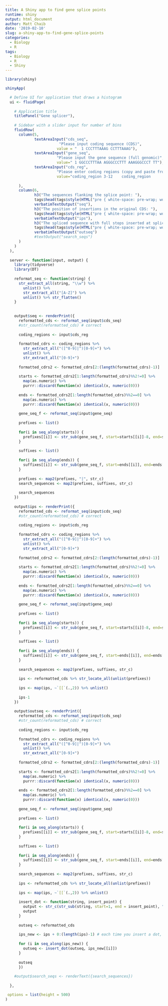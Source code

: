 ```yaml
---
title: A Shiny app to find gene splice points
runtime: shiny
output: html_document
author: Matt Chaib
date: '2019-02-10'
slug: a-shiny-app-to-find-gene-splice-points
categories:
  - Biology
  - R
tags:
  - Biology
  - R
  - Shiny
---
```


```r
library(shiny)

shinyApp(

  # Define UI for application that draws a histogram
  ui <- fluidPage(
    
    # Application title
    titlePanel("Gene splicer"),
    
    # Sidebar with a slider input for number of bins 
    fluidRow(
      column(5,
             textAreaInput("cds_seq",
                        "Please input coding sequence (CDS)",
                       value = "  1 CCCTTTAAAG CCTTTAAAG"),
             textAreaInput("gene_seq",
                       "Please input the gene sequence (full genomic)",
                       value=" 1 GGCCCTTTAA AGGGCCCTTT AAAGGGCCCT TT"),
             textAreaInput("cds_reg",
                       "Please enter coding regions (copy and paste from TAIR, or enter numbers in sequence with a comma between each.",
                       value="coding_region	3-12	coding_region	 	16-24	 ")
             
      ),
      column(6,
             h3("The sequences flanking the splice point: "),
             tags$head(tags$style(HTML("pre { white-space: pre-wrap; word-break: keep-all; }"))),
             verbatimTextOutput("seq"),
             h3("The position of insertions in the original CDS: "),
             tags$head(tags$style(HTML("pre { white-space: pre-wrap; word-break: keep-all; }"))),
             verbatimTextOutput("ips"),
             h3("The spliced sequence with full stops inserted at splice points: "),
             tags$head(tags$style(HTML("pre { white-space: pre-wrap; word-break: keep-all; }"))),
             verbatimTextOutput("outseq")
             #textOutput("search_seqs")
      )
    )
  ),
  
  server <- function(input, output) {
    library(tidyverse)
    library(DT)
    
    reformat_seq <- function(string) {
      str_extract_all(string, "\\w") %>% 
        unlist() %>%
        str_extract_all("[A-Z]") %>%
        unlist() %>% str_flatten()
    }
    
    
    output$seq <- renderPrint({
      reformatted_cds <- reformat_seq(input$cds_seq)
      #str_count(reformatted_cds) # correct
      
      coding_regions <- input$cds_reg 
      
      formatted_cdrs <- coding_regions %>%
        str_extract_all("([^0-9]|^)[0-9]+") %>%
        unlist() %>%
        str_extract_all("[0-9]+")
      
      formatted_cdrs2 <- formatted_cdrs[2:(length(formatted_cdrs)-1)]
      
      starts <- formatted_cdrs2[1:length(formatted_cdrs)%%2!=0] %>%
        map(as.numeric) %>%
        purrr::discard(function(x) identical(x, numeric(0)))
      
      ends <- formatted_cdrs2[1:length(formatted_cdrs)%%2==0] %>%
        map(as.numeric) %>%
        purrr::discard(function(x) identical(x, numeric(0)))
      
      gene_seq_f <- reformat_seq(input$gene_seq)
      
      prefixes <- list()
      
      for(i in seq_along(starts)) {
        prefixes[[i]] <- str_sub(gene_seq_f, start=starts[[i]]-8, end=starts[[i]])
      }
      
      suffixes <- list()
      
      for(i in seq_along(ends)) {
        suffixes[[i]] <- str_sub(gene_seq_f, start=ends[[i]], end=ends[[i]]+7)
      }
      
      prefixes <- map2(prefixes, "|", str_c)
      search_sequences <- map2(prefixes, suffixes, str_c)
      
      search_sequences
    })
    
    output$ips <- renderPrint({
      reformatted_cds <- reformat_seq(input$cds_seq)
      #str_count(reformatted_cds) # correct
      
      coding_regions <- input$cds_reg 
      
      formatted_cdrs <- coding_regions %>%
        str_extract_all("([^0-9]|^)[0-9]+") %>%
        unlist() %>%
        str_extract_all("[0-9]+")
      
      formatted_cdrs2 <- formatted_cdrs[2:(length(formatted_cdrs)-1)]
      
      starts <- formatted_cdrs2[1:length(formatted_cdrs)%%2!=0] %>%
        map(as.numeric) %>%
        purrr::discard(function(x) identical(x, numeric(0)))
      
      ends <- formatted_cdrs2[1:length(formatted_cdrs)%%2==0] %>%
        map(as.numeric) %>%
        purrr::discard(function(x) identical(x, numeric(0)))
      
      gene_seq_f <- reformat_seq(input$gene_seq)
      
      prefixes <- list()
      
      for(i in seq_along(starts)) {
        prefixes[[i]] <- str_sub(gene_seq_f, start=starts[[i]]-8, end=starts[[i]])
      }
      
      suffixes <- list()
      
      for(i in seq_along(ends)) {
        suffixes[[i]] <- str_sub(gene_seq_f, start=ends[[i]], end=ends[[i]]+7)
      }
      
      search_sequences <- map2(prefixes, suffixes, str_c)
      
      ips <- reformatted_cds %>% str_locate_all(unlist(prefixes))
      
      ips <- map(ips, ~`[[`(.,2)) %>% unlist()
      
      ips-1
    })
    
    output$outseq <- renderPrint({
      reformatted_cds <- reformat_seq(input$cds_seq)
      #str_count(reformatted_cds) # correct
      
      coding_regions <- input$cds_reg 
      
      formatted_cdrs <- coding_regions %>%
        str_extract_all("([^0-9]|^)[0-9]+") %>%
        unlist() %>%
        str_extract_all("[0-9]+")
      
      formatted_cdrs2 <- formatted_cdrs[2:(length(formatted_cdrs)-1)]
      
      starts <- formatted_cdrs2[1:length(formatted_cdrs)%%2!=0] %>%
        map(as.numeric) %>%
        purrr::discard(function(x) identical(x, numeric(0)))
      
      ends <- formatted_cdrs2[1:length(formatted_cdrs)%%2==0] %>%
        map(as.numeric) %>%
        purrr::discard(function(x) identical(x, numeric(0)))
      
      gene_seq_f <- reformat_seq(input$gene_seq)
      
      prefixes <- list()
      
      for(i in seq_along(starts)) {
        prefixes[[i]] <- str_sub(gene_seq_f, start=starts[[i]]-8, end=starts[[i]])
      }
      
      suffixes <- list()
      
      for(i in seq_along(ends)) {
        suffixes[[i]] <- str_sub(gene_seq_f, start=ends[[i]], end=ends[[i]]+7)
      }
      
      search_sequences <- map2(prefixes, suffixes, str_c)
      
      ips <- reformatted_cds %>% str_locate_all(unlist(prefixes))
      
      ips <- map(ips, ~`[[`(.,2)) %>% unlist()
      
      insert_dot <- function(string, insert_point) {
        output <- str_c(str_sub(string, start=1, end = insert_point), ".", str_sub(string, start=insert_point+1, end=str_count(string)))
        output
      }
      
      outseq <- reformatted_cds
      
      ips_new <- ips + 0:(length(ips)-1) # each time you insert a dot, you need to increase the IP by one.
      
      for (i in seq_along(ips_new)) {
        outseq <- insert_dot(outseq, ips_new[[i]])
      }
      
      outseq
      })
    
    #output$search_seqs <- renderText({search_sequences})
    
  },

 options = list(height = 500)
)
```



